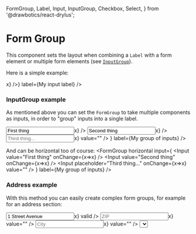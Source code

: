   FormGroup,
  Label,
  Input,
  InputGroup,
  Checkbox,
  Select,
} from '@drawbotics/react-drylus';



# Form Group
This component sets the layout when combining a `Label` with a form element or multiple form elements (see [`InputGroup`](/forms/input-group)).

Here is a simple example:

<Playground component={FormGroup}>
  <FormGroup
    input={<Input placeholder="Something..." value="" onChange={x=>x} />}
    label={<Label>My input label</Label>} />
</Playground>


### InputGroup example
As mentioned above you can set the `FormGroup` to take multiple components as inputs, in order to "group" inputs into a single label.

<Playground>
  <FormGroup
    input={
      <InputGroup hint="This is a global hint">
        <Input value="First thing" onChange={x=>x} />
        <Input value="Second thing" onChange={x=>x} />
        <Input placeholder="Third thing..." onChange={x=>x} value="" />
      </InputGroup>
    }
    label={<Label>My group of inputs</Label>} />
</Playground>

And can be horizontal too of course:
<Playground>
  <FormGroup
    horizontal
    input={
      <InputGroup error="This is a global error">
        <Input value="First thing" onChange={x=>x} />
        <Input value="Second thing" onChange={x=>x} />
        <Input placeholder="Third thing..." onChange={x=>x} value="" />
      </InputGroup>
    }
    label={<Label>My group of inputs</Label>} />
</Playground>


### Address example
With this method you can easily create complex form groups, for example for an address section:

<Playground>
  <FormGroup
    input={
      <InputGroup error="All fields are required">
        <Input value="1 Street Avenue" onChange={x=>x} valid />
        <Input placeholder="ZIP" onChange={x=>x} value="" />
        <Input placeholder="City" onChange={x=>x} value="" />
        <Select placeholder="Country" options={[{ value: 'IT', label: 'Italy' }, { value: 'FR', label: 'France' }]} onChange={x=>x} />
      </InputGroup>
    }
    label={<Label>Address of residence</Label>} />
</Playground>
